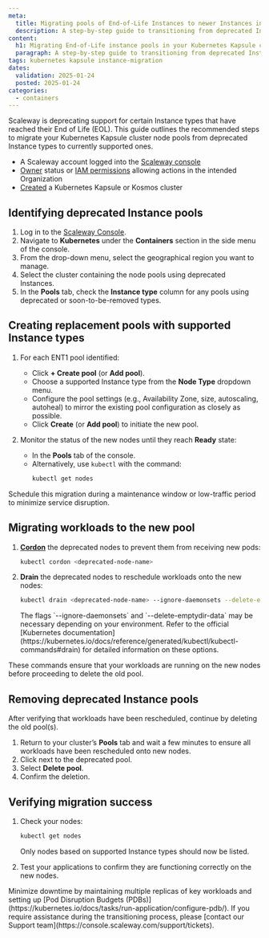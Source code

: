 ```yaml
---
meta:
  title: Migrating pools of End-of-Life Instances to newer Instances in your Kubernetes Kapsule cluster
  description: A step-by-step guide to transitioning from deprecated Instance types to newer ones in Scaleway's Kubernetes Kapsule clusters, ensuring minimal disruption and optimal performance.
content:
  h1: Migrating End-of-Life instance pools in your Kubernetes Kapsule cluster
  paragraph: A step-by-step guide to transitioning from deprecated Instance types to more recent ones in Scaleway's Kubernetes Kapsule clusters, ensuring minimal disruption and optimal performance.
tags: kubernetes kapsule instance-migration
dates:
  validation: 2025-01-24
  posted: 2025-01-24
categories:
  - containers
---
```


Scaleway is deprecating support for certain Instance types that have reached their End of Life (EOL).
This guide outlines the recommended steps to migrate your Kubernetes Kapsule cluster node pools from deprecated Instance types to currently supported ones.

<Macro id="requirements" />

* A Scaleway account logged into the [Scaleway console](https://console.scaleway.com)
* [Owner](/iam/concepts/#owner) status or [IAM permissions](/iam/concepts/#permission) allowing actions in the intended Organization
* [Created](/kubernetes/how-to/create-cluster) a Kubernetes Kapsule or Kosmos cluster


## Identifying deprecated Instance pools

1. Log in to the [Scaleway Console](https://console.scaleway.com).
2. Navigate to **Kubernetes** under the **Containers** section in the side menu of the console.
3. From the drop-down menu, select the geographical region you want to manage.
4. Select the cluster containing the node pools using deprecated Instances.
5. In the **Pools** tab, check the **Instance type** column for any pools using deprecated or soon-to-be-removed types.


## Creating replacement pools with supported Instance types

1. For each ENT1 pool identified:
   - Click **+ Create pool** (or **Add pool**).
   - Choose a supported Instance type from the **Node Type** dropdown menu.
   - Configure the pool settings (e.g., Availability Zone, size, autoscaling, autoheal) to mirror the existing pool configuration as closely as possible.
   - Click **Create** (or **Add pool**) to initiate the new pool.

2. Monitor the status of the new nodes until they reach **Ready** state:
   - In the **Pools** tab of the console.
   - Alternatively, use `kubectl` with the command:
     ```bash
     kubectl get nodes
     ```

<Message type="tip">
  Schedule this migration during a maintenance window or low-traffic period to minimize service disruption.
</Message>


## Migrating workloads to the new pool

1. [**Cordon**](https://kubernetes.io/docs/reference/kubectl/generated/kubectl_cordon/) the deprecated nodes to prevent them from receiving new pods:
   ```bash
   kubectl cordon <deprecated-node-name>
   ```

2. **Drain** the deprecated nodes to reschedule workloads onto the new nodes:

   ```bash
   kubectl drain <deprecated-node-name> --ignore-daemonsets --delete-emptydir-data
   ```

   <Message type="note">
     The flags `--ignore-daemonsets` and `--delete-emptydir-data` may be necessary depending on your environment. Refer to the official [Kubernetes documentation](https://kubernetes.io/docs/reference/generated/kubectl/kubectl-commands#drain) for detailed information on these options.
   </Message>

These commands ensure that your workloads are running on the new nodes before proceeding to delete the old pool.


## Removing deprecated Instance pools

After verifying that workloads have been rescheduled, continue by deleting the old pool(s).

1. Return to your cluster’s **Pools** tab and wait a few minutes to ensure all workloads have been rescheduled onto new nodes.
2. Click <Icon name="more" /> next to the deprecated pool.
3. Select **Delete pool**.
4. Confirm the deletion.


## Verifying migration success

1. Check your nodes:

   ```bash
   kubectl get nodes
   ```

   <Message type="note">
     Only nodes based on supported Instance types should now be listed.
   </Message>

2. Test your applications to confirm they are functioning correctly on the new nodes.


<Message type="tip">
  Minimize downtime by maintaining multiple replicas of key workloads and setting up [Pod Disruption Budgets (PDBs)](https://kubernetes.io/docs/tasks/run-application/configure-pdb/).
</Message>

<Message type="note">
  If you require assistance during the transitioning process, please [contact our Support team](https://console.scaleway.com/support/tickets).
</Message>
